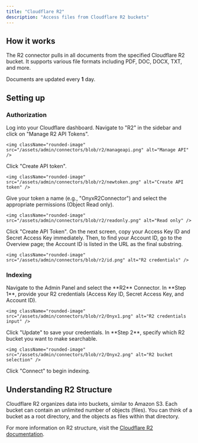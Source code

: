 ```yaml
---
title: "Cloudflare R2"
description: "Access files from Cloudflare R2 buckets"
---
```


## How it works

The R2 connector pulls in all documents from the specified Cloudflare R2 bucket.
It supports various file formats including PDF, DOC, DOCX, TXT, and more.

Documents are updated every **1** day.

## Setting up

### Authorization

<Steps>
  <Step title="Open R2 dashboard">
    Log into your Cloudflare dashboard. Navigate to "R2" in the sidebar and click on "Manage R2 API Tokens".

    <img className="rounded-image" src="/assets/admin/connectors/blob/r2/manageapi.png" alt="Manage API" />
  </Step>

  <Step title="Create API token">
    Click "Create API token".

    <img className="rounded-image" src="/assets/admin/connectors/blob/r2/newtoken.png" alt="Create API token" />
  </Step>

  <Step title="Set permissions">
    Give your token a name (e.g., "OnyxR2Connector") and select the appropriate permissions (Object Read only).

    <img className="rounded-image" src="/assets/admin/connectors/blob/r2/readonly.png" alt="Read only" />
  </Step>

  <Step title="Copy keys and Account ID">
    Click "Create API Token". On the next screen, copy your Access Key ID and Secret Access Key immediately. Then,
    to find your Account ID, go to the Overview page; the Account ID is listed in the URL as the final substring.

    <img className="rounded-image" src="/assets/admin/connectors/blob/r2/id.png" alt="R2 credentials" />
  </Step>
</Steps>

### Indexing

<Steps>
  <Step title="Open R2 connector">
    Navigate to the Admin Panel and select the **R2** Connector.
  </Step>

  <Step title="Enter credentials">
    In **Step 1**, provide your R2 credentials (Access Key ID, Secret Access Key, and Account ID).

    <img className="rounded-image" src="/assets/admin/connectors/blob/r2/Onyx1.png" alt="R2 credentials input" />
  </Step>

  <Step title="Save credentials">
    Click "Update" to save your credentials.
  </Step>

  <Step title="Select bucket">
    In **Step 2**, specify which R2 bucket you want to make searchable.

    <img className="rounded-image" src="/assets/admin/connectors/blob/r2/Onyx2.png" alt="R2 bucket selection" />
  </Step>

  <Step title="Start indexing">
    Click "Connect" to begin indexing.
  </Step>
</Steps>

## Understanding R2 Structure

Cloudflare R2 organizes data into buckets, similar to Amazon S3.
Each bucket can contain an unlimited number of objects (files). You can think of a bucket as a root directory,
and the objects as files within that directory.

For more information on R2 structure, visit the [Cloudflare R2 documentation](https://developers.cloudflare.com/r2/).
